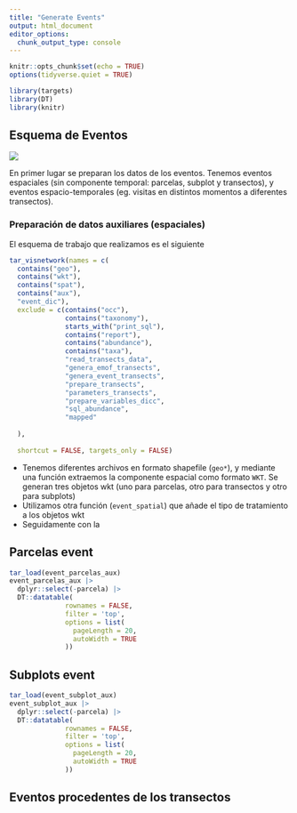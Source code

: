 ```yaml
---
title: "Generate Events"
output: html_document
editor_options: 
  chunk_output_type: console
---
```


```r
knitr::opts_chunk$set(echo = TRUE)
options(tidyverse.quiet = TRUE)
```


```r
library(targets)
library(DT)
library(knitr)
```


## Esquema de Eventos

![](assets/dwc_event_androcymbium.png)

En primer lugar se preparan los datos de los eventos. Tenemos eventos espaciales (sin componente temporal: parcelas, subplot y transectos), y eventos espacio-temporales (eg. visitas en distintos momentos a diferentes transectos). 

### Preparación de datos auxiliares (espaciales)

El esquema de trabajo que realizamos es el siguiente

```r
tar_visnetwork(names = c(
  contains("geo"), 
  contains("wkt"), 
  contains("spat"),
  contains("aux"),
  "event_dic"), 
  exclude = c(contains("occ"), 
              contains("taxonomy"),
              starts_with("print_sql"),
              contains("report"),
              contains("abundance"),
              contains("taxa"),
              "read_transects_data",
              "genera_emof_transects",
              "genera_event_transects",
              "prepare_transects",
              "parameters_transects",
              "prepare_variables_dicc", 
              "sql_abundance",
              "mapped"
    
  ),
  
  shortcut = FALSE, targets_only = FALSE)
```

- Tenemos diferentes archivos en formato shapefile (`geo*`), y mediante una función extraemos la componente espacial como formato `WKT`. Se generan tres objetos wkt (uno para parcelas, otro para transectos y otro para subplots)
- Utilizamos otra función (`event_spatial`) que añade el tipo de tratamiento a los objetos wkt
- Seguidamente con la 



## Parcelas event 
```r
tar_load(event_parcelas_aux)
event_parcelas_aux |> 
  dplyr::select(-parcela) |> 
  DT::datatable(
              rownames = FALSE,
              filter = 'top',
              options = list(
                pageLength = 20, 
                autoWidth = TRUE
              ))
```

## Subplots event 
```r
tar_load(event_subplot_aux)
event_subplot_aux |> 
  dplyr::select(-parcela) |> 
  DT::datatable(
              rownames = FALSE,
              filter = 'top',
              options = list(
                pageLength = 20, 
                autoWidth = TRUE
              ))
```




## Eventos procedentes de los transectos 

```r

```

